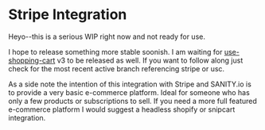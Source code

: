 <Seo
  title="Stripe Integration"
  description="A high level overview of the integration between Gatsby Theme Catalyst and Stripe with use-shopping-cart providing shopping cart logic. Gatsby Theme Catalyst is an opinionated set of integrated themes and starters to accelerate your next Gatsby project."
/>

# Stripe Integration

Heyo--this is a serious WIP right now and not ready for use.

I hope to release something more stable soonish. I am waiting for [use-shopping-cart](https://useshoppingcart.com/) v3 to be released as well. If you want to follow along just check for the most recent active branch referencing stripe or usc.

As a side note the intention of this integration with Stripe and SANITY.io is to provide a very basic e-commerce platform. Ideal for someone who has only a few products or subscriptions to sell. If you need a more full featured e-commerce platform I would suggest a headless shopify or snipcart integration.
